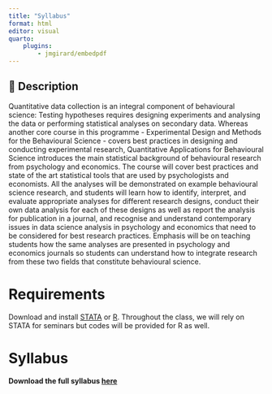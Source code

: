 ```yaml
---
title: "Syllabus"
format: html
editor: visual
quarto:
    plugins:
        - jmgirard/embedpdf
---
```


```{=html}
<style>
.pdf {
  max-width: 100%;
    width: 600px;
    height: 600px;
    border: 10px solid rgba(0,0,0,.2);
    margin: 0;
}
</style>
```
## 📢 Description

Quantitative data collection is an integral component of behavioural science: Testing hypotheses requires designing experiments and analysing the data or performing statistical analyses on secondary data. Whereas another core course in this programme - Experimental Design and Methods for the Behavioural Science - covers best practices in designing and conducting experimental research, Quantitative Applications for Behavioural Science introduces the main statistical background of behavioural research from psychology and economics. The course will cover best practices and state of the art statistical tools that are used by psychologists and economists. All the analyses will be demonstrated on example behavioural science research, and students will learn how to identify, interpret, and evaluate appropriate analyses for different research designs, conduct their own data analysis for each of these designs as well as report the analysis for publication in a journal, and recognise and understand contemporary issues in data science analysis in psychology and economics that need to be considered for best research practices. Emphasis will be on teaching students how the same analyses are presented in psychology and economics journals so students can understand how to integrate research from these two fields that constitute behavioural science.

# Requirements

Download and install [STATA](https://moodle.lse.ac.uk/course/view.php?id=7882) or [R](https://www.r-project.org). Throughout the class, we will rely on STATA for seminars but codes will be provided for R as well.

# Syllabus

**Download the full syllabus [here](https://github.com/GMelios/PB4A7/blob/main/2023/weeks/PB4A7_Syllabus_2023_24.pdf)**
